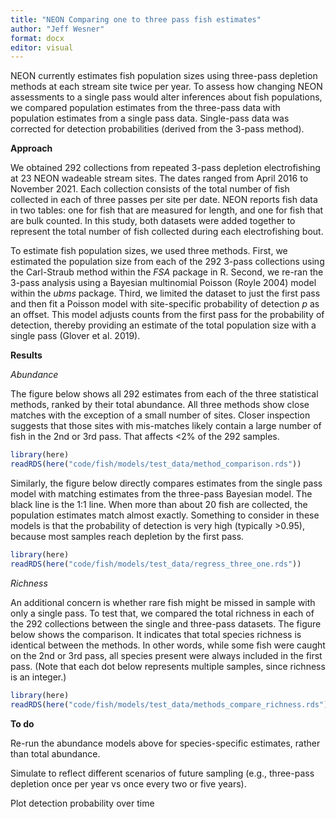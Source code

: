 ```yaml
---
title: "NEON Comparing one to three pass fish estimates"
author: "Jeff Wesner"
format: docx
editor: visual
---
```


NEON currently estimates fish population sizes using three-pass depletion methods at each stream site twice per year. To assess how changing NEON assessments to a single pass would alter inferences about fish populations, we compared population estimates from the three-pass data with population estimates from a single pass data. Single-pass data was corrected for detection probabilities (derived from the 3-pass method).

**Approach**

We obtained 292 collections from repeated 3-pass depletion electrofishing at 23 NEON wadeable stream sites. The dates ranged from April 2016 to November 2021. Each collection consists of the total number of fish collected in each of three passes per site per date. NEON reports fish data in two tables: one for fish that are measured for length, and one for fish that are bulk counted. In this study, both datasets were added together to represent the total number of fish collected during each electrofishing bout.

To estimate fish population sizes, we used three methods. First, we estimated the population size from each of the 292 3-pass collections using the Carl-Straub method within the *FSA* package in R. Second, we re-ran the 3-pass analysis using a Bayesian multinomial Poisson (Royle 2004) model within the *ubms* package. Third, we limited the dataset to just the first pass and then fit a Poisson model with site-specific probability of detection *p* as an offset. This model adjusts counts from the first pass for the probability of detection, thereby providing an estimate of the total population size with a single pass (Glover et al. 2019).

**Results**

*Abundance*

The figure below shows all 292 estimates from each of the three statistical methods, ranked by their total abundance. All three methods show close matches with the exception of a small number of sites. Closer inspection suggests that those sites with mis-matches likely contain a large number of fish in the 2nd or 3rd pass. That affects \<2% of the 292 samples.

```r
library(here)
readRDS(here("code/fish/models/test_data/method_comparison.rds"))
```

Similarly, the figure below directly compares estimates from the single pass model with matching estimates from the three-pass Bayesian model. The black line is the 1:1 line. When more than about 20 fish are collected, the population estimates match almost exactly. Something to consider in these models is that the probability of detection is very high (typically \>0.95), because most samples reach depletion by the first pass.

```r
library(here)
readRDS(here("code/fish/models/test_data/regress_three_one.rds"))
```

*Richness*

An additional concern is whether rare fish might be missed in sample with only a single pass. To test that, we compared the total richness in each of the 292 collections between the single and three-pass datasets. The figure below shows the comparison. It indicates that total species richness is identical between the methods. In other words, while some fish were caught on the 2nd or 3rd pass, all species present were always included in the first pass. (Note that each dot below represents multiple samples, since richness is an integer.)

```r
library(here)
readRDS(here("code/fish/models/test_data/methods_compare_richness.rds"))
```

**To do**

Re-run the abundance models above for species-specific estimates, rather than total abundance.

Simulate to reflect different scenarios of future sampling (e.g., three-pass depletion once per year vs once every two or five years).

Plot detection probability over time
